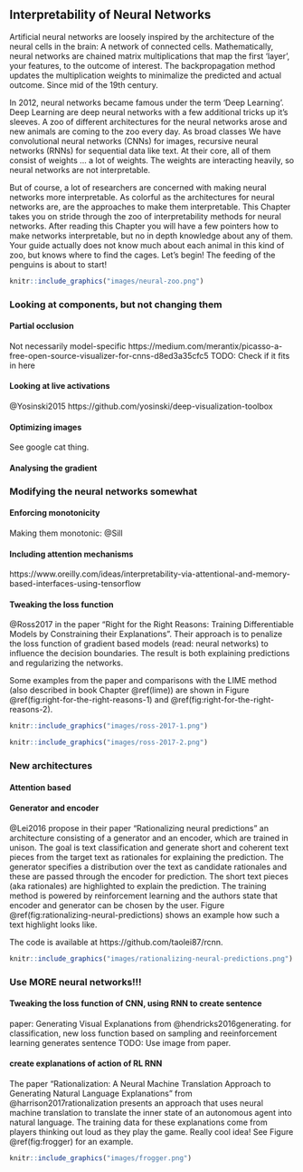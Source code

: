 ## Interpretability of Neural Networks

Artificial neural networks are loosely inspired by the architecture of the neural cells in the brain: A network of connected cells. 
Mathematically, neural networks are chained matrix multiplications that map the first 'layer', your features, to the outcome of interest. 
The backpropagation method updates the multiplication weights to minimalize the predicted and actual outcome. 
Since mid of the 19th century. 

In 2012, neural networks became famous under the term 'Deep Learning'. 
Deep Learning are deep neural networks with a few additional tricks up it's sleeves. 
A zoo of different architectures for the neural networks arose and new animals are coming to the zoo every day. 
As broad classes We have convolutional neural networks (CNNs) for images, recursive neural networks (RNNs) for sequential data like text. 
At their core, all of them consist of weights ... a lot of weights. 
The weights are interacting heavily, so neural networks are not interpretable. 


But of course, a lot of researchers are concerned with making  neural networks more interpretable. 
As colorful as the architectures for neural networks are, are the approaches to make them interpretable.
This Chapter takes you on stride through the zoo of interpretability methods for neural networks. 
After reading this Chapter you will have a few pointers how to make networks interpretable, but no in depth knowledge about any of them. 
Your guide actually does not know much about each animal in this kind of zoo, but knows where to find the cages. 
Let's begin!
The feeding of the penguins is about to start!

```r
knitr::include_graphics("images/neural-zoo.png")
```

### Looking at components, but not changing them

#### Partial occlusion
Not necessarily model-specific
https://medium.com/merantix/picasso-a-free-open-source-visualizer-for-cnns-d8ed3a35cfc5
TODO: Check if it fits in here

#### Looking at live activations
@Yosinski2015
https://github.com/yosinski/deep-visualization-toolbox

#### Optimizing images
See google cat thing.


#### Analysing the gradient


### Modifying the neural networks somewhat

#### Enforcing monotonicity
Making them monotonic: @Sill

#### Including attention mechanisms

https://www.oreilly.com/ideas/interpretability-via-attentional-and-memory-based-interfaces-using-tensorflow

#### Tweaking the loss function
@Ross2017 in the paper "Right for the Right Reasons: Training Differentiable Models by Constraining their Explanations".
Their approach is to penalize the loss function of gradient based models (read: neural networks) to influence the decision boundaries.
The result is both explaining predictions and regularizing the networks.

Some examples from the paper and comparisons with the LIME method (also described in book Chapter \@ref(lime)) are shown in Figure \@ref(fig:right-for-the-right-reasons-1) and \@ref(fig:right-for-the-right-reasons-2).

```r
knitr::include_graphics("images/ross-2017-1.png")
```

```r
knitr::include_graphics("images/ross-2017-2.png")
```

### New architectures

#### Attention based

#### Generator and encoder
@Lei2016 propose in their paper "Rationalizing neural predictions" an architecture consisting of a generator and an encoder, which are trained in unison.
The goal is text classification and generate short and coherent text pieces from the target text as rationales for explaining the prediction.
The generator specifies a distribution over the text as candidate rationales and these are passed through the encoder for prediction.
The short text pieces (aka rationales) are highlighted to explain the prediction.
The training method is powered by reinforcement learning and the authors state that encoder and generator can be chosen by the user.
Figure \@ref(fig:rationalizing-neural-predictions) shows an example how such a text highlight looks like.

The code is available at https://github.com/taolei87/rcnn.

```r
knitr::include_graphics("images/rationalizing-neural-predictions.png")
```


### Use MORE neural networks!!!



#### Tweaking the loss function of CNN, using RNN to create sentence

paper: Generating Visual Explanations from @hendricks2016generating.
for classification, new loss function based on sampling and reeinforcement learning generates sentence
TODO: Use image from paper.


#### create explanations of action of RL RNN
The paper "Rationalization: A Neural Machine Translation Approach to Generating Natural Language Explanations" from @harrison2017rationalization presents an approach that uses neural machine translation to translate the inner state of an autonomous agent into natural language.
The training data for these explanations come from players thinking out loud as they play the game.
Really cool idea!
See Figure \@ref(fig:frogger) for an example.


```r
knitr::include_graphics("images/frogger.png")
```
